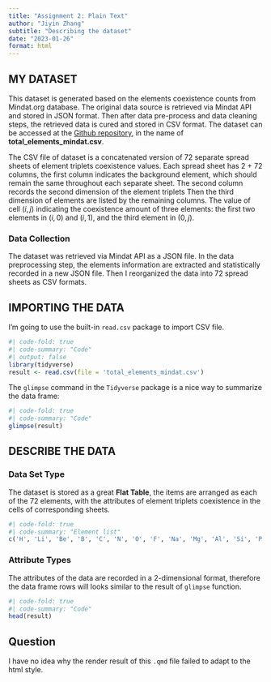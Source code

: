 ```yaml
---
title: "Assignment 2: Plain Text"
author: "Jiyin Zhang"
subtitle: "Describing the dataset"
date: "2023-01-26"
format: html
---
```


## MY DATASET

This dataset is generated based on the elements coexistence counts from Mindat.org database. The original data source is retrieved via Mindat API and stored in JSON format. Then after data pre-process and data cleaning steps, the retrieved data is cured and stored in CSV format. The dataset can be accessed at the [Github repository](https://github.com/ChuBL/BCB-504-Foundations-of-Data-Visualization/tree/main/assg%232), in the name of **total_elements_mindat.csv**.

::: callout-note
The CSV file of dataset is a concatenated version of 72 separate spread sheets of element triplets coexistence values. Each spread sheet has 2 + 72 columns, the first column indicates the background element, which should remain the same throughout each separate sheet. The second column records the second dimension of the element triplets Then the third dimension of elements are listed by the remaining columns. The value of cell $(i, j)$ indicating the coexistence amount of three elements: the first two elements in $(i, 0)$ and $(i, 1)$, and the third element in $(0, j)$.
:::

### Data Collection

The dataset was retrieved via Mindat API as a JSON file. In the data preprocessing step, the elements information are extracted and statistically recorded in a new JSON file. Then I reorganized the data into 72 spread sheets as CSV formats.

## IMPORTING THE DATA

I'm going to use the built-in `read.csv` package to import CSV file.

```r
#| code-fold: true
#| code-summary: "Code"
#| output: false
library(tidyverse)
result <- read.csv(file = 'total_elements_mindat.csv')
```

The `glimpse` command in the `Tidyverse` package is a nice way to summarize the data frame:

```r
#| code-fold: true
#| code-summary: "Code"
glimpse(result)
```

## DESCRIBE THE DATA

### Data Set Type

The dataset is stored as a great **Flat Table**, the items are arranged as each of the 72 elements, with the attributes of element triplets coexistence in the cells of corresponding sheets.

```r
#| code-fold: true
#| code-summary: "Element list"
c('H', 'Li', 'Be', 'B', 'C', 'N', 'O', 'F', 'Na', 'Mg', 'Al', 'Si', 'P', 'S', 'Cl', 'K', 'Ca', 'Sc', 'Ti', 'V', 'Cr', 'Mn', 'Fe', 'Co', 'Ni', 'Cu', 'Zn', 'Ga', 'Ge', 'As', 'Se', 'Br', 'Rb', 'Sr', 'Y', 'Zr', 'Nb', 'Mo', 'Ru', 'Rh', 'Pd', 'Ag', 'Cd', 'In', 'Sn', 'Sb', 'Te', 'I', 'Cs', 'Ba', 'La', 'Ce', 'Nd', 'Sm', 'Gd', 'Dy', 'Er', 'Yb', 'Hf', 'Ta', 'W', 'Re', 'Os', 'Ir', 'Pt', 'Au', 'Hg', 'Tl', 'Pb', 'Bi', 'Th', 'U')
```

### Attribute Types

The attributes of the data are recorded in a 2-dimensional format, therefore the data frame rows will looks similar to the result of `glimpse` function.

```r
#| code-fold: true
#| code-summary: "Code"
head(result)
```

## Question

::: callout-note
I have no idea why the render result of this `.qmd` file failed to adapt to the html style.
:::
